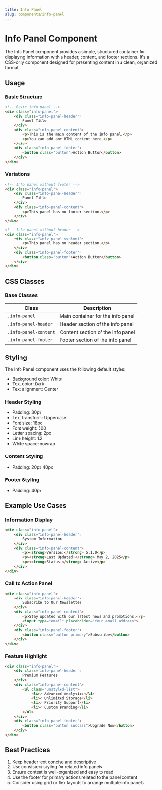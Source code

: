 ```yaml
---
title: Info Panel
slug: components/info-panel
---
```


# Info Panel Component

The Info Panel component provides a simple, structured container for displaying information with a header, content, and footer sections. It's a CSS-only component designed for presenting content in a clean, organized format.

## Usage

### Basic Structure

```html
<!-- Basic info panel -->
<div class="info-panel">
    <div class="info-panel-header">
        Panel Title
    </div>
    <div class="info-panel-content">
        <p>This is the main content of the info panel.</p>
        <p>You can add any HTML content here.</p>
    </div>
    <div class="info-panel-footer">
        <button class="button">Action Button</button>
    </div>
</div>
```

### Variations

```html
<!-- Info panel without footer -->
<div class="info-panel">
    <div class="info-panel-header">
        Panel Title
    </div>
    <div class="info-panel-content">
        <p>This panel has no footer section.</p>
    </div>
</div>

<!-- Info panel without header -->
<div class="info-panel">
    <div class="info-panel-content">
        <p>This panel has no header section.</p>
    </div>
    <div class="info-panel-footer">
        <button class="button">Action Button</button>
    </div>
</div>
```

## CSS Classes

### Base Classes

| Class | Description |
| ----- | ----------- |
| `.info-panel` | Main container for the info panel |
| `.info-panel-header` | Header section of the info panel |
| `.info-panel-content` | Content section of the info panel |
| `.info-panel-footer` | Footer section of the info panel |

## Styling

The Info Panel component uses the following default styles:

- Background color: White
- Text color: Dark
- Text alignment: Center

### Header Styling

- Padding: 30px
- Text transform: Uppercase
- Font size: 18px
- Font weight: 500
- Letter spacing: 2px
- Line height: 1.2
- White space: nowrap

### Content Styling

- Padding: 20px 40px

### Footer Styling

- Padding: 40px

## Example Use Cases

### Information Display

```html
<div class="info-panel">
    <div class="info-panel-header">
        System Information
    </div>
    <div class="info-panel-content">
        <p><strong>Version:</strong> 5.1.0</p>
        <p><strong>Last Updated:</strong> May 2, 2025</p>
        <p><strong>Status:</strong> Active</p>
    </div>
</div>
```

### Call to Action Panel

```html
<div class="info-panel">
    <div class="info-panel-header">
        Subscribe to Our Newsletter
    </div>
    <div class="info-panel-content">
        <p>Stay updated with our latest news and promotions.</p>
        <input type="email" placeholder="Your email address">
    </div>
    <div class="info-panel-footer">
        <button class="button primary">Subscribe</button>
    </div>
</div>
```

### Feature Highlight

```html
<div class="info-panel">
    <div class="info-panel-header">
        Premium Features
    </div>
    <div class="info-panel-content">
        <ul class="unstyled-list">
            <li>✓ Advanced Analytics</li>
            <li>✓ Unlimited Storage</li>
            <li>✓ Priority Support</li>
            <li>✓ Custom Branding</li>
        </ul>
    </div>
    <div class="info-panel-footer">
        <button class="button success">Upgrade Now</button>
    </div>
</div>
```

## Best Practices

1. Keep header text concise and descriptive
2. Use consistent styling for related info panels
3. Ensure content is well-organized and easy to read
4. Use the footer for primary actions related to the panel content
5. Consider using grid or flex layouts to arrange multiple info panels